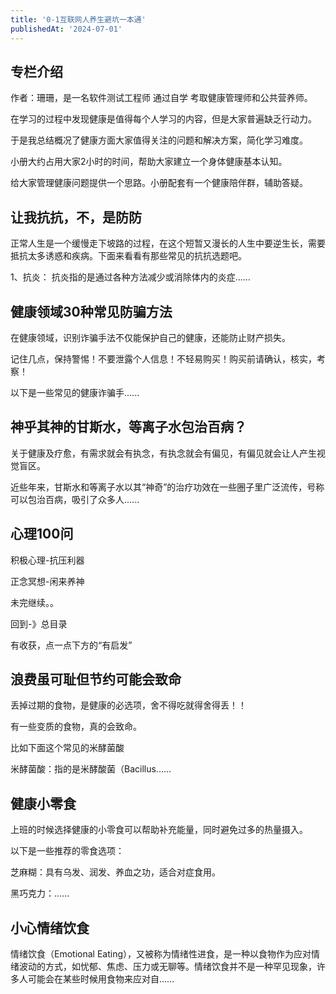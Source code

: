 ```yaml
---
title: '0-1互联网人养生避坑一本通'
publishedAt: '2024-07-01'
---
```


## 专栏介绍

作者：珊珊，是一名软件测试工程师 通过自学 考取健康管理师和公共营养师。

在学习的过程中发现健康是值得每个人学习的内容，但是大家普遍缺乏行动力。

于是我总结概况了健康方面大家值得关注的问题和解决方案，简化学习难度。

小册大约占用大家2小时的时间，帮助大家建立一个身体健康基本认知。

给大家管理健康问题提供一个思路。小册配套有一个健康陪伴群，辅助答疑。



## 让我抗抗，不，是防防
正常人生是一个缓慢走下坡路的过程，在这个短暂又漫长的人生中要逆生长，需要抵抗太多诱惑和疾病。下面来看看有那些常见的抗抗选题吧。

1、抗炎： 抗炎指的是通过各种方法减少或消除体内的炎症......

## 健康领域30种常见防骗方法
在健康领域，识别诈骗手法不仅能保护自己的健康，还能防止财产损失。

记住几点，保持警惕！不要泄露个人信息！不轻易购买！购买前请确认，核实，考察！

以下是一些常见的健康诈骗手......

## 神乎其神的甘斯水，等离子水包治百病？
关于健康及疗愈，有需求就会有执念，有执念就会有偏见，有偏见就会让人产生视觉盲区。

近些年来，甘斯水和等离子水以其“神奇”的治疗功效在一些圈子里广泛流传，号称可以包治百病，吸引了众多人......

## 心理100问
积极心理-抗压利器

正念冥想-闲来养神

未完继续。。

回到-》总目录

有收获，点一点下方的“有启发”

## 浪费虽可耻但节约可能会致命
丢掉过期的食物，是健康的必选项，舍不得吃就得舍得丢！！

有一些变质的食物，真的会致命。

比如下面这个常见的米酵菌酸

米酵菌酸：指的是米酵酸菌（Bacillus......

## 健康小零食
上班的时候选择健康的小零食可以帮助补充能量，同时避免过多的热量摄入。

以下是一些推荐的零食选项：

芝麻糊：具有乌发、润发、养血之功，适合对症食用。

黑巧克力：......

## 小心情绪饮食
情绪饮食（Emotional Eating），又被称为情绪性进食，是一种以食物作为应对情绪波动的方式，如忧郁、焦虑、压力或无聊等。情绪饮食并不是一种罕见现象，许多人可能会在某些时候用食物来应对自......

